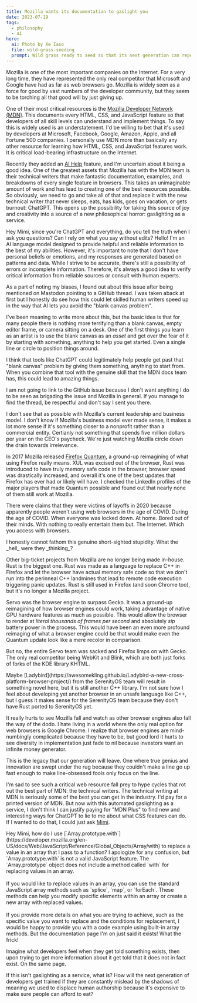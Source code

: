 ```yaml
---
title: Mozilla wants its documentation to gaslight you
date: 2023-07-19
tags:
  - philosophy
  - ai
hero:
  ai: Photo by Xe Iaso
  file: wild-grass-seeding
  prompt: Wild grass ready to seed so that its next generation can repeat the cycle
---
```


Mozilla is one of the most important companies on the Internet. For a
very long time, they have represented the only real competitor that
Microsoft and Google have had as far as web browsers go. Mozilla is
widely seen as a force for good by vast numbers of the developer
community, but they seem to be torching all that good will by just
giving up.

One of their most critical resources is the [Mozilla Developer Network
(MDN)](https://developer.mozilla.org/en-US/). This documents every
HTML, CSS, and JavaScript feature so that developers of all skill
levels can understand and implement things. To say this is widely used
is an understatement. I'd be willing to bet that it's used by
developers at Microsoft, Facebook, Google, Amazon, Apple, and all
Fortune 500 companies. I personally use MDN more than basically any
other resource for learning how HTML, CSS, and JavaScript features
work. It is critical load-bearing infrastructure on the Internet.

Recently they added an [AI
Help](https://developer.mozilla.org/en-US/plus/ai-help) feature, and
I'm uncertain about it being a good idea. One of the greatest assets
that Mozilla has with the MDN team is their technical writers that
make fantastic documentation, examples, and breakdowns of every single
feature in browsers. This takes an unimaginable amount of work and has
lead to creating one of the best resources possible. So obviously, we
need to go and take all of that and replace it with the new technical
writer that never sleeps, eats, has kids, goes on vacation, or gets
burnout: ChatGPT. This opens up the possibility for taking this source
of joy and creativity into a source of a new philosophical horror:
gaslighting as a service.

<XeblogConv name="Aoi" mood="grin">
  Hey Mimi, since you're ChatGPT and everything, do you tell the truth when I
  ask you questions? Can I rely on what you say without edits?
</XeblogConv>
<XeblogConv name="Mimi" mood="think">
  Hello! I'm an AI language model designed to provide helpful and reliable
  information to the best of my abilities. However, it's important to note that
  I don't have personal beliefs or emotions, and my responses are generated
  based on patterns and data. While I strive to be accurate, there's still a
  possibility of errors or incomplete information. Therefore, it's always a good
  idea to verify critical information from reliable sources or consult with
  human experts.
</XeblogConv>

As a part of noting my biases, I found out about this issue after
being mentioned on Mastodon pointing to a GitHub thread. I was taken
aback at first but I honestly do see how this could let skilled human
writers speed up in the way that AI lets you avoid the "blank canvas
problem".

I've been meaning to write more about this, but the basic idea is that
for many people there is nothing more terrifying than a blank canvas,
empty editor frame, or camera sitting on a desk. One of the first
things you learn as an artist is to use the blank canvas as an _asset_
and get over the fear of it by starting with something, anything to
help you get started. Even a single line or circle to position things
around.

I think that tools like ChatGPT could legitimately help people get
past that "blank canvas" problem by giving them something, anything to
start from. When you combine that tool with the genuine skill that the
MDN docs team has, this could lead to amazing things.

<XeblogConv name="Cadey" mood="coffee">
  I am not going to link to the GitHub issue because I don't want anything I do
  to be seen as brigading the issue and Mozilla in general. If you manage to
  find the thread, be respectful and don't say I sent you there.
</XeblogConv>

I don't see that as possible with Mozilla's current leadership and
business model. I don't know if Mozilla's business model ever made
sense, it makes a lot more sense if it's something closer to a
nonprofit rather than a commercial entity. Certianly not something
that spends five million dollars per year on the CEO's paycheck. We're
just watching Mozilla circle down the drain towards irrelevance.

In 2017 Mozilla released [Firefox
Quantum](https://blog.mozilla.org/en/mozilla/introducing-firefox-quantum/),
a ground-up reimagining of what using Firefox really means. XUL was
excised out of the browser, Rust was introduced to have truly memory
safe code in the browser, browser speed was drastically increased, and
overall it's one of the best updates that Firefox has ever had or
likely will have. I checked the LinkedIn profiles of the major players
that made Quantum possible and found out that nearly none of them
still work at Mozilla.

There were claims that they were victims of layoffs in 2020 because
apparently people weren't using web browsers in the age of COVID.
During the age of COVID. When everyone was locked down. At home. Bored
out of their minds. With nothing to really entertain them but. The
Internet. Which you access with browsers.

<XeblogConv name="Cadey" mood="facepalm">
  I honestly cannot fathom this genuine short-sighted stupidity. What the _hell_
  were they _thinking_?
</XeblogConv>

Other big-ticket projects from Mozilla are no longer being made
in-house. Rust is the biggest one. Rust was made as a language to
replace C++ in Firefox and let the browser have actual memory safe
code so that we don't run into the perinneal C++ landmines that lead
to remote code execution triggering panic updates. Rust is still used
in Firefox (and soon Chrome too), but it's no longer a Mozilla
project.

Servo was the browser engine to surpass Gecko. It was a ground-up
reimagining of how browser engines could work, taking advantage of
native GPU hardware features as much as possible. This would allow the
browser to render at _literal thousands of frames per second_ and
absolutely _sip_ battery power in the process. This would have been an
even more profound reimaging of what a browser engine could be that
would make even the Quantum update look like a mere recolor in
comparison.

But no, the entire Servo team was sacked and Firefox limps on with
Gecko. The only real competitor being WebKit and Blink, which are both
just forks of forks of the KDE library KHTML.

<XeblogConv name="Mara" mood="hacker">
  Maybe
  [Ladybird](https://awesomekling.github.io/Ladybird-a-new-cross-platform-browser-project/)
  from the SerenityOS team will result in something novel here, but it is still
  another C++ library. I'm not sure how I feel about developing yet another
  browser in an unsafe language like C++, but I guess it makes sense for the
  SerenityOS team because they don't have Rust ported to SerenityOS yet.
</XeblogConv>

It really hurts to see Mozilla fall and watch as other browser engines
also fall the way of the dodo. I hate living in a world where the only
real option for web browsers is Google Chrome. I realize that browser
engines are mind-numbingly complicated because they have to be, but
good lord it hurts to see diversity in implementation just fade to nil
because investors want an infinite money generator.

This is the legacy that our generation will leave. One where true
genius and innovation are swept under the rug because they couldn't
make a line go up fast enough to make line-obsessed fools only focus
on the line.

I'm sad to see such a critical web resource fall prey to hype cycles
that rot out the best part of MDN: the technical writers. The
technical writing at MDN is seriously some of the best you can get
in the industry. I'd pay for a printed version of MDN. But now with
this automated gaslighting as a service, I don't think I can justify
paying for "MDN Plus" to find new and interesting ways for ChatGPT
to lie to me about what CSS features can do. If I wanted to do that,
I could just ask [Mimi](/characters#mimi).

<XeblogConv name="Aoi" mood="wut">
  Hey Mimi, how do I use
  [`Array.prototype.with`](https://developer.mozilla.org/en-US/docs/Web/JavaScript/Reference/Global_Objects/Array/with)
  to replace a value in an array that I pass to a function?
</XeblogConv>
<XeblogConv name="Mimi" mood="happy">
  I apologize for any confusion, but `Array.prototype.with` is not a valid
  JavaScript feature. The `Array.prototype` object does not include a method
  called `with` for replacing values in an array.
  <br />
  <br />
  If you would like to replace values in an array, you can use the standard JavaScript
  array methods such as `splice`, `map`, or `forEach`. These methods can help you
  modify specific elements within an array or create a new array with replaced values.
  <br />
  <br />
  If you provide more details on what you are trying to achieve, such as the
  specific value you want to replace and the conditions for replacement, I would
  be happy to provide you with a code example using built-in array methods.
</XeblogConv>
<XeblogConv name="Aoi" mood="rage">
  But the documentation page I'm on just said it exists! What the frick!
</XeblogConv>

Imagine what developers feel when they get told something exists, then
upon trying to get more information about it get told that it does not
in fact exist. On the same page.

If this isn't gaslighting as a service, what is? How will the next
generation of developers get trained if they are constantly mislead by
the shadows of meaning we used to displace human authorship because
it's expensive to make sure people can afford to eat?
